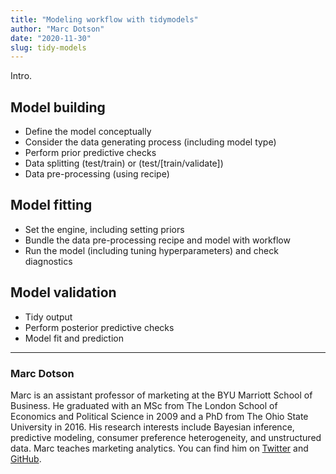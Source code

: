 ```yaml
---
title: "Modeling workflow with tidymodels"
author: "Marc Dotson"
date: "2020-11-30"
slug: tidy-models
---
```


Intro.

## Model building

- Define the model conceptually
- Consider the data generating process (including model type)
- Perform prior predictive checks
- Data splitting (test/train) or (test/[train/validate])
- Data pre-processing (using recipe)

## Model fitting

- Set the engine, including setting priors
- Bundle the data pre-processing recipe and model with workflow
- Run the model (including tuning hyperparameters) and check diagnostics

## Model validation

- Tidy output
- Perform posterior predictive checks
- Model fit and prediction

-----

### Marc Dotson

Marc is an assistant professor of marketing at the BYU Marriott School of Business. He graduated with an MSc from The London School of Economics and Political Science in 2009 and a PhD from The Ohio State University in 2016. His research interests include Bayesian inference, predictive modeling, consumer preference heterogeneity, and unstructured data. Marc teaches marketing analytics. You can find him on [Twitter](https://twitter.com/marcdotson) and [GitHub](https://github.com/marcdotson).

